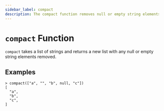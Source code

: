 ```yaml
---
sidebar_label: compact
description: The compact function removes null or empty string elements from a list.
---
```


# `compact` Function

`compact` takes a list of strings and returns a new list with any null or empty string
elements removed.

## Examples

```
> compact(["a", "", "b", null, "c"])
[
  "a",
  "b",
  "c",
]
```
